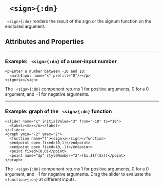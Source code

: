 


# ` <sign>{:dn}`

` <sign>{:dn}` renders the result of the $\text{sign}$ or the $\text{signum}$ function on the enclosed argument.

## Attributes and Properties 
 <AttrDisplay name='sign'/> 
 <PropDisplay name='sign'/>

---

### Example: ` <sign>{:dn}` of a user-input number


```doenet-editor-horiz
<p>Enter a number between -10 and 10: 
  <mathInput name="x" prefill="0"/></p>
<sign>$x</sign>
```



The ` <sign>{:dn}` component returns $1$ for positive arguments, $0$ for a $0$ argument, and $-1$ for negative arguments.



---

### Example: graph of the ` <sign>{:dn}` function


```doenet-editor-horiz
<slider name="x" initialValue="3" from="-10" to="10">
  <label><m>x</m></label>
</slider>
<graph ymin="-2" ymax="2">
  <function name="f"><sign>x</sign></function>
  <endpoint open fixed>(0,1)</endpoint>
  <endpoint open fixed>(0,-1)</endpoint>
  <point fixed>(0,0)</point>
  <point name="dp" styleNumber="2">($x,$$f($x))</point>
</graph>
```



The ` <sign>{:dn}` component returns $1$ for positive arguments, $0$ for a $0$ argument, and $-1$ for negative arguments. Drag the slider to evaluate the ` <function>{:dn}` at different inputs.

